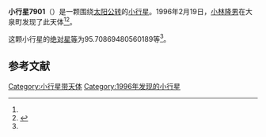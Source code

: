 {{Infobox planet
| bgcolour = #FFFFC0
| name = 7901 Konnai
| symbol = 
| image = 
| caption = 
| discovery = yes
| discovery_ref = 
| discoverer = [[小林隆男|小林隆男]]
| discovery_site = [[大泉町|大泉町]] 
| discovered = 1996年2月19日
| designations = yes
| mp_name = 
| named_after = 
| alt_names = 1996 DP/ 1992 FC1
| mp_category = [[主带小行星|主带小行星]]
| orbit_ref = <ref name="a">[http://ssd.jpl.nasa.gov/sbdb.cgi?sstr=7901 7901 Konnai] {{Wayback|url=http://ssd.jpl.nasa.gov/sbdb.cgi?sstr=7901 |date=20201124025916 }}，小行星數據庫瀏覽器（JPL Small-Body Database Browser）－[[美国国家航空航天局|美国国家航空航天局]]喷气推进实验室</ref>
| epoch = 2456400.5 (2013年4月18日更新)
| aphelion = {{convert|2.880480340971711|AU|km|3|abbr=on|lk=out}}
| perihelion = {{convert|2.280036497429528|AU|km|3|abbr=on}}
| semimajor = {{convert|2.58025841920062|AU|km|3|abbr=on}}
| eccentricity = 0.116353432
| period = 1513.886208 [[日|日]]<br />4.14[[儒略年|儒略年]]
| avg_speed = 
| inclination = 1.34353829248789
| asc_node = 134.0872464170923
| mean_anomaly = 
| arg_peri = 95.70869480560189
| satellites = 
| physical_characteristics = yes
| dimensions = 
| mass = 
| density = 
| surface_grav = 
| escape_velocity = 
| sidereal_day = 
| axial_tilt = 
| pole_ecliptic_lat = 
| pole_ecliptic_lon = 
| albedo = 
| temperatures= 
| temp_name1 = 
| mean_temp_1 = 
| max_temp_1 = 
| temp_name2 = 
| max_temp_2 = 
| spectral_type = 
| abs_magnitude = 95.70869480560189
}}

'''小行星7901'''（{{lang-en|7901 Konnai}}）是一颗围绕[[太阳|太阳]][[公转|公转]]的[[小行星|小行星]]。1996年2月19日，[[小林隆男|小林隆男]]在大泉町发现了此天体<ref name="a" /><ref>{{cite news|title=小行星列表|url=http://cfa-www.harvard.edu/iau/lists/NumberedMPs.txt|accessdate=2013-07-08|newspaper=哈佛大学|archive-date=2008-05-17|archive-url=https://web.archive.org/web/20080517010638/http://cfa-www.harvard.edu/iau/lists/NumberedMPs.txt|dead-url=no}}</ref>。

这颗小行星的[[绝对星等|绝对星等]]为95.70869480560189等<ref name="a" />。

==参考文献==
{{reflist}}
{{Minor Planet Number|[[小行星7900|小行星7900]]|[[小行星7902|小行星7902]]}}

{{小天体}}

[[Category:小行星带天体|Category:小行星带天体]]
[[Category:1996年发现的小行星|Category:1996年发现的小行星]]

{{asteroid-stub}}